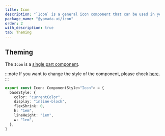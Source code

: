 ```yaml
---
title: Icon
description: "`Icon` is a general icon component that can be used in your projects."
package_name: "@yamada-ui/icon"
order: 2
with_description: true
tab: Theming
---
```


## Theming

The `Icon` is a [single part component](/styled-system/theming/component-styles#single-part-components).

:::note
If you want to change the style of the component, please check [here](/styled-system/theming/customize-theme#changing-the-style-of-components).
:::

```ts
export const Icon: ComponentStyle<"Icon"> = {
  baseStyle: {
    color: "currentColor",
    display: "inline-block",
    flexShrink: 0,
    h: "1em",
    lineHeight: "1em",
    w: "1em",
  },
}
```

